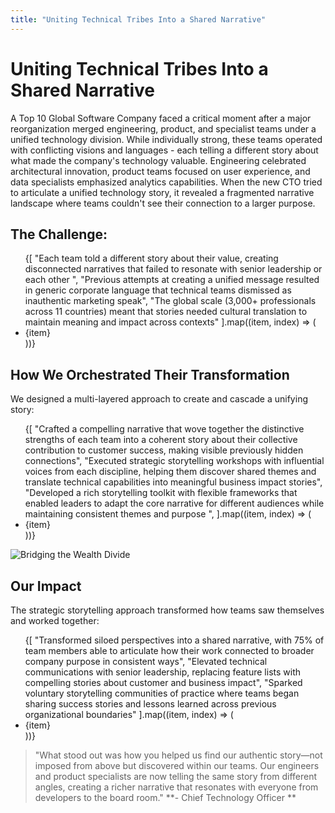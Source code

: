 ```yaml
---
title: "Uniting Technical Tribes Into a Shared Narrative"
---
```


<h1 className="text-4xl mb-8 leading-relaxed">Uniting Technical Tribes Into a Shared Narrative</h1>

<p>A Top 10 Global Software Company faced a critical moment after a major reorganization merged engineering, product, and specialist teams under a unified technology division. While individually strong, these teams operated with conflicting visions and languages - each telling a different story about what made the company's technology valuable. Engineering celebrated architectural innovation, product teams focused on user experience, and data specialists emphasized analytics capabilities. When the new CTO tried to articulate a unified technology story, it revealed a fragmented narrative landscape where teams couldn't see their connection to a larger purpose.</p>

<h2 className="text-2xl mt-12 mb-2">The Challenge:</h2>

<ul>
  {[
    "Each team told a different story about their value, creating disconnected narratives that failed to resonate with senior leadership or each other ",
    "Previous attempts at creating a unified message resulted in generic corporate language that technical teams dismissed as inauthentic marketing speak",
    "The global scale (3,000+ professionals across 11 countries) meant that stories needed cultural translation to maintain meaning and impact across contexts"
  ].map((item, index) => (
    <li key={index} className="list-disc ml-6">{item}</li>
  ))}
</ul>

<h2 className="text-2xl mt-12 mb-2">How We Orchestrated Their Transformation</h2>

<p className="mb-2">We designed a multi-layered approach to create and cascade a unifying story:</p>

<ul>
  {[
    "Crafted a compelling narrative that wove together the distinctive strengths of each team into a coherent story about their collective contribution to customer success, making visible previously hidden connections",
    "Executed strategic storytelling workshops with influential voices from each discipline, helping them discover shared themes and translate technical capabilities into meaningful business impact stories",
    "Developed a rich storytelling toolkit with flexible frameworks that enabled leaders to adapt the core narrative for different audiences while maintaining consistent themes and purpose ",
  ].map((item, index) => (
    <li key={index} className="list-disc ml-6">{item}</li>
  ))}
</ul>

<img src="/uniting-technical-tribes-into-a-shared-narrative.png" alt="Bridging the Wealth Divide" className="w-full mt-12" />

<h2 className="text-2xl mt-12 mb-2">Our Impact</h2>
<p className="mb-2">The strategic storytelling approach transformed how teams saw themselves and worked together:</p>

<ul className="mb-12">
  {[
    "Transformed siloed perspectives into a shared narrative, with 75% of team members able to articulate how their work connected to broader company purpose in consistent ways",
    "Elevated technical communications with senior leadership, replacing feature lists with compelling stories about customer and business impact",
    "Sparked voluntary storytelling communities of practice where teams began sharing success stories and lessons learned across previous organizational boundaries"
  ].map((item, index) => (
    <li key={index} className="list-disc ml-6">{item}</li>
  ))}
</ul>

> "What stood out was how you helped us find our authentic story—not imposed from above but discovered within our teams. Our engineers and product specialists are now telling the same story from different angles, creating a richer narrative that resonates with everyone from developers to the board room."  **- Chief Technology Officer **
